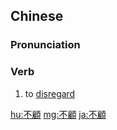 {{also|不顾}}
==Chinese==
{{zh-forms|s=不顾}}

===Pronunciation===
{{zh-pron
|m=不gù
|c=bat1 gu3
|cat=v
}}

===Verb===
{{zh-verb}}

# {{lb|zh|literary}} to [[disregard]]

{{zh-cat|Intermediate}}

[[hu:不顧]]
[[mg:不顧]]
[[ja:不顧]]